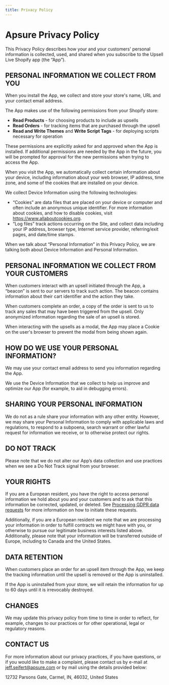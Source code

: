 ```yaml
---
title: Privacy Policy
---
```


# Apsure Privacy Policy

This Privacy Policy describes how your and your customers' personal information is collected, used, and shared when you subscribe to the
Upsell Live Shopify app (the “App”).

## PERSONAL INFORMATION WE COLLECT FROM YOU

When you install the App, we collect and store your store's name, URL and your contact email address.

The App makes use of the following permissions from your Shopify store:

* **Read Products** - for choosing products to include as upsells
* **Read Orders** - for tracking items that are purchased through the upsell
* **Read and Write Themes** and **Write Script Tags** - for deploying scripts necessary for operation

These permissions are explicitly asked for and approved when the App is installed. If additional permissions are needed by the App in the future,
you will be prompted for approval for the new permissions when trying to access the App.

When you visit the App, we automatically collect certain information about your device, including information about your web browser,
IP address, time zone, and some of the cookies that are installed on your device.

We collect Device Information using the following technologies:

- “Cookies” are data files that are placed on your device or computer and often include an anonymous unique identifier. For more information about
  cookies, and how to disable cookies, visit https://www.allaboutcookies.org<LinkExternal className="icon-inline"/>.
- “Log files” track actions occurring on the Site, and collect data including your IP address, browser type, Internet service provider,
  referring/exit pages, and date/time stamps.

When we talk about “Personal Information” in this Privacy Policy, we are talking both about Device Information and Personal Information.

## PERSONAL INFORMATION WE COLLECT FROM YOUR CUSTOMERS

When customers interact with an upsell initiated through the App, a “beacon” is sent to our servers to track such action. The beacon contains
information about their cart identifier and the action they take.

When customers complete an order, a copy of the order is sent to us to track any sales that may have been triggered from the upsell.
Only anonymized information regarding the sale of an upsell is stored.

When interacting with the upsells as a modal, the App may place a Cookie on the user's browser to prevent the modal from being shown again.

## HOW DO WE USE YOUR PERSONAL INFORMATION?

We may use your contact email address to send you information regarding the App.

We use the Device Information that we collect to help us improve and optimize our App (for example, to aid in debugging errors).

## SHARING YOUR PERSONAL INFORMATION

We do not as a rule share your information with any other entity. However, we may share your Personal Information to comply with applicable laws and regulations,
to respond to a subpoena, search warrant or other lawful request for information we receive, or to otherwise protect our rights.

## DO NOT TRACK
Please note that we do not alter our App’s data collection and use practices when we see a Do Not Track signal from your browser.

## YOUR RIGHTS

If you are a European resident, you have the right to access personal information we hold about you and your customers and to ask that this
information be corrected, updated, or deleted. See
[Processing GDPR data requests](https://help.shopify.com/en/manual/your-account/privacy/GDPR/processing-gdpr-data-requests)<LinkExternal className="icon-inline"/>
for more information on how to initiate these requests.

Additionally, if you are a European resident we note that we are processing your information in order to fulfill contracts we might have with you,
or otherwise to pursue our legitimate business interests listed above.  Additionally, please note that your information will be transferred outside
of Europe, including to Canada and the United States.

## DATA RETENTION
When customers place an order for an upsell item through the App, we keep the tracking information until the upsell is removed or the App is
uninstalled.

If the App is uninstalled from your store, we will retain the information for up to 60 days until it is irrevocably destroyed.

## CHANGES

We may update this privacy policy from time to time in order to reflect, for example, changes to our practices or for other operational, legal or
regulatory reasons.

## CONTACT US

For more information about our privacy practices, if you have questions, or if you would like to make a complaint, please contact us by e-mail at
jeff.seifert@apsure.com or by mail using the details provided below:

12732 Parsons Gate, Carmel, IN, 46032, United States
